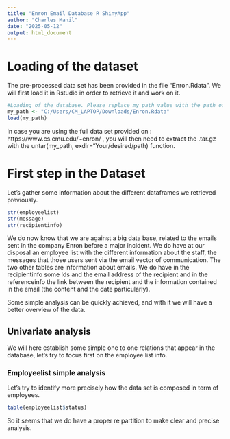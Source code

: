 ```yaml
---
title: "Enron Email Database R ShinyApp"
author: "Charles Manil"
date: "2025-05-12"
output: html_document
---
```


# Loading of the dataset

The pre-processed data set has been provided in the file "Enron.Rdata". We will first load it in Rstudio in order to retrieve it and work on it.

```R
#Loading of the database. Please replace my_path value with the path of your file. Use a local emplacement to store it, One Drive users may occur errors. Otherwise just access and clone the repo : !!!!
my_path <- "C:/Users/CM_LAPTOP/Downloads/Enron.Rdata"
load(my_path)
```

In case you are using the full data set provided on : https://www.cs.cmu.edu/~enron/ , you will then need to extract the .tar.gz with the untar(my_path, exdir="Your/desired/path) function.

# First step in the Dataset

Let's gather some information about the different dataframes we retrieved previously.

```R
str(employeelist)
str(message)
str(recipientinfo)
```
We do now know that we are against a big data base, related to the emails sent in the company Enron before a major incident. We do have at our disposal an employee list with the different information about the staff, the messages that those users sent via the email vector of communication. The two other tables are information about emails. We do have in the recipientinfo some Ids and the email address of the recipient and in the referenceinfo the link between the recipient and the information contained in the email (the content and the date particularly).
 
Some simple analysis can be quickly achieved, and with it we will have a better overview of the data.

## Univariate analysis

We will here establish some simple one to one relations that appear in the database, let's try to focus first on the employee list info.

### Employeelist simple analysis

Let's try to identify more precisely how the data set is composed in term of employees.

```R
table(employeelist$status)
```
So it seems that we do have a proper re partition to make clear and precise analysis.



